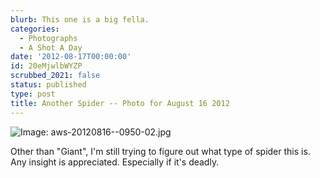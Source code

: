 ```yaml
---
blurb: This one is a big fella.
categories:
  - Photographs
  - A Shot A Day
date: '2012-08-17T00:00:00'
id: 20eMjwlbWYZP
scrubbed_2021: false
status: published
type: post
title: Another Spider -- Photo for August 16 2012
---
```


![Image: aws-20120816--0950-02.jpg](/aws-20120816--0950-02.jpg)

Other than "Giant", I'm still trying to figure out what type of spider this is. Any insight is appreciated. Especially if it's deadly.
